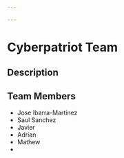 ```yaml
---

---
```


# Cyberpatriot Team

## Description


## Team Members
- Jose Ibarra-Martinez
- Saul Sanchez
- Javier 
- Adrian
- Mathew
- 
